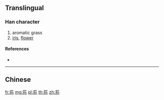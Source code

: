 {{character info/new}}
{{also|蓀}}
==Translingual==

===Han character===
{{Han char|rn=140|rad=艸|as=06|sn=12|four=|canj=TNDF,XTNDF}}

# aromatic grass
# [[iris]], [[flower]]

====References====
* {{Han ref|kx=1031.381|hdz=53211.050|uh=836A|ud=33642}}

----

==Chinese==
{{zh-see|蓀}}

[[fr:荪]]
[[mg:荪]]
[[pl:荪]]
[[th:荪]]
[[zh:荪]]